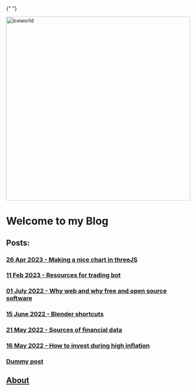 
<Head>
  <title>My Blog</title>
</Head>

{" "}

<img src="iceworld.png" alt="Iceworld" width="500" />

# Welcome to my Blog

## Posts:

### [ 26 Apr 2023 - Making a nice chart in threeJS ](7-threejs-chart)

### [ 11 Feb 2023 - Resources for trading bot ](6-trading-bot)

### [ 01 July 2022 - Why web and why free and open source software](5-web-foss)

### [ 15 June 2022 - Blender shortcuts](4-blender-shortcuts)

### [ 21 May 2022 - Sources of financial data](1-financedatasources)

### [ 16 May 2022 - How to invest during high inflation](2-howtoinvest)

### [Dummy post](3-examplepost)

## [About](0-about)
